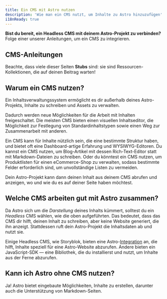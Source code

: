 ```yaml
---
title: Ein CMS mit Astro nutzen
description: 'Wie man ein CMS nutzt, um Inhalte zu Astro hinzuzufügen'
i18nReady: true
---
```




**Bist du bereit, ein Headless CMS mit deinem Astro-Projekt zu verbinden?** Folge einer unserer Anleitungen, um ein CMS zu integrieren.

## CMS-Anleitungen

<CMSGuidesNav />

Beachte, dass viele dieser Seiten **Stubs** sind: sie sind Ressourcen-Kollektionen, die auf deinen Beitrag warten!

## Warum ein CMS nutzen?

Ein Inhaltsverwaltungssystem ermöglicht es dir außerhalb deines Astro-Projekts, Inhalte zu schreiben und Assets zu verwalten.

Dadurch werden neue Möglichkeiten für die Arbeit mit Inhalten freigeschaltet. Die meisten CMS bieten einen visuellen Inhaltseditor, die Möglichkeit zur Festlegung von Standard&shy;inhaltstypen sowie einen Weg zur Zusammenarbeit mit anderen.

Ein CMS kann für Inhalte nützlich sein, die eine bestimmte Struktur haben, und bietet oft eine Dashboard-artige Erfahrung und WYSIWYG-Editoren. Du kannst ein CMS nutzen, um Blog-Artikel mit dessen Rich-Text-Editor statt mit Markdown-Dateien zu schreiben. Oder du könntest ein CMS nutzen, um Produktlisten für einen eCommerce-Shop zu verwalten, sodass bestimmte Felder erforderlich sind, um unvollständige Listen zu vermeiden.

Dein Astro-Projekt kann dann deinen Inhalt aus deinem CMS abrufen und anzeigen, wo und wie du es auf deiner Seite haben möchtest.

## Welche CMS arbeiten gut mit Astro zusammen?

Da Astro sich um die _Darstellung_ deines Inhalts kümmert, solltest du ein _Headless_ CMS wählen, wie die oben aufgeführten. Das bedeutet, dass das CMS dir hilft, deinen Inhalt zu schreiben, aber keine Website generiert, die ihn anzeigt. Stattdessen ruft dein Astro-Projekt die Inhaltsdaten ab und nutzt sie.

Einige Headless CMS, wie Storyblok, bieten eine Astro-[Integration](/de/guides/integrations-guide/) an, die hilft, Inhalte speziell für eine Astro-Website abzurufen. Andere bieten ein JavaScript-SDK — eine Bibliothek, die du installierst und nutzt, um Inhalte aus der Ferne abzurufen.

## Kann ich Astro ohne CMS nutzen?

Ja! Astro bietet eingebaute Möglichkeiten, Inhalte zu erstellen, darunter auch die Unterstützung von Markdown-Seiten.
